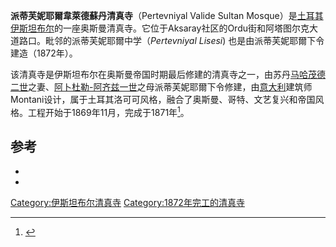 {{Infobox religious building
| building_name         = 派蒂芙妮耶尔韦莱德苏丹清真寺
| image                 = Istanbul asv2021-11 img28 Aksaray PVS Mosque.jpg
| image_size            = 275px
| location              =[[土耳其|土耳其]][[伊斯坦布尔|伊斯坦布尔]]
| religious_affiliation = [[伊斯兰教|伊斯兰教]]
| architecture_type     = 清真寺
| architecture_style    = 奥斯曼、哥特、文艺复兴、伊斯兰
| year_completed        = 1872
| minaret_quantity      = 2
}}
'''派蒂芙妮耶爾韋萊德蘇丹清真寺'''（Pertevniyal Valide Sultan Mosque）是[[土耳其|土耳其]][[伊斯坦布尔|伊斯坦布尔]]的一座奥斯曼清真寺。它位于Aksaray社区的Ordu街和阿塔图尔克大道路口。毗邻的派蒂芙妮耶爾中学（''Pertevniyal Lisesi'') 也是由派蒂芙妮耶爾下令建造（1872年）。

该清真寺是伊斯坦布尔在奥斯曼帝国时期最后修建的清真寺之一，由苏丹[[马哈茂德二世|马哈茂德二世]]之妻、[[阿卜杜勒-阿齐兹一世|阿卜杜勒-阿齐兹一世]]之母派蒂芙妮耶爾下令修建，由[[意大利|意大利]]建筑师Montani设计，属于土耳其洛可可风格，融合了奥斯曼、哥特、文艺复兴和帝国风格。工程开始于1869年11月，完成于1871年<ref>{{cite web|url=http://www.discoverislamicart.org/database_item.php?id=monument;ISL;tr;Mon01;30;en|title=Pertevniyal Valide Sultan Mosque Complex|publisher=Discover Islamic Art|accessdate=2008-01-26|archive-date=2011-02-24|archive-url=https://www.webcitation.org/5wj2GTpyc?url=http://www.discoverislamicart.org/database_item.php?id=monument;ISL;tr;Mon01;30;en|dead-url=no}}</ref>。

==参考==
{{reflist}}
*{{cite book | last = Faroqhi | first = Suraiyah | year = 2005 | title = Subjects of the Sultan: Culture and Daily Life in the Ottoman Empire | url = https://archive.org/details/subjectsofsultan0000faro | publisher = I B Tauris | location = | isbn = 1-85043-760-2}} 
*{{cite book | last = Freely | first = John | year = 2000 | title = Blue Guide Istanbul| publisher = W. W. Norton & Company | location =  | isbn = 0-393-32014-6}}
{{土耳其清真寺}}
{{coord|41|00|36|N|28|57|11|E|region:TR_type:landmark|display=title}}
[[Category:伊斯坦布尔清真寺|Category:伊斯坦布尔清真寺]]
[[Category:1872年完工的清真寺|Category:1872年完工的清真寺]]